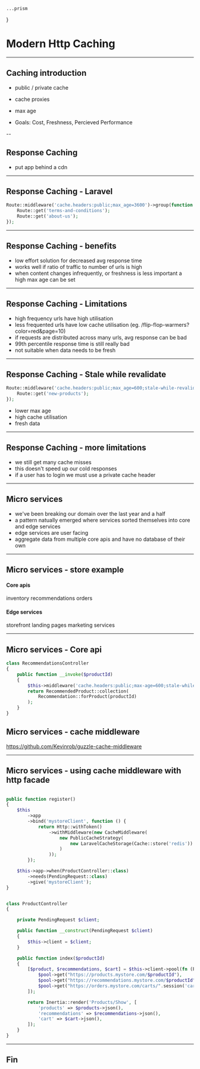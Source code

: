 
    ...prism
}

# Modern Http Caching

---

## Caching introduction

- public / private cache
- cache proxies
- max age

- Goals: Cost, Freshness, Percieved Performance

-- 

## Response Caching

- put app behind a cdn 

---

## Response Caching - Laravel

```php
Route::middleware('cache.headers:public;max_age=3600')->group(function () {
    Route::get('terms-and-conditions');
    Route::get('about-us');
});
```
--- 

## Response Caching - benefits

- low effort solution for decreased avg response time
- works well if ratio of traffic to number of urls is high
- when content changes infrequently, or freshness is less important a high max age can be set

---

## Response Caching - Limitations

- high frequency urls have high utilisation 
- less frequented urls have low cache utilisation (eg. /flip-flop-warmers?color=red&page=10)
- if requests are distributed across many urls, avg response can be bad
- 99th percentile response time is still really bad
- not suitable when data needs to be fresh

---

## Response Caching - Stale while revalidate 

```php
Route::middleware('cache.headers:public;max_age=600;stale-while-revalidate=3600')->group(function () {
    Route::get('new-products');
});
```

- lower max age
- high cache utilisation
- fresh data

---

## Response Caching - more limitations

- we still get many cache misses
- this doesn't speed up our cold responses
- if a user has to login we must use a private cache header

--- 

## Micro services

- we've been breaking our domain over the last year and a half
- a pattern natually emerged where services sorted themselves into core and edge services
- edge services are user facing 
- aggregate data from multiple core apis and have no database of their own

--- 

## Micro services - store example

#### Core apis
inventory
recommendations
orders

#### Edge services
storefront
landing pages
marketing services

---

## Micro services - Core api

```php
class RecommendationsController
{
    public function __invoke($productId)
    {
        $this->middleware('cache.headers:public;max-age=600;stale-while-revalidate=86400');
        return RecommendedProduct::collection(
            Recommendation::forProduct(productId)
        );
    }
}

```

## Micro services - cache middleware

https://github.com/Kevinrob/guzzle-cache-middleware

---

## Micro services - using cache middleware with http facade

```php

public function register()
{
    $this
        ->app
        ->bind('mystoreClient', function () {
            return Http::withToken()
                ->withMiddleware(new CacheMiddleware(
                    new PublicCacheStrategy(
                        new LaravelCacheStorage(Cache::store('redis'))
                    )
                ));
        });

    $this->app->when(ProductController::class)
        ->needs(PendingRequest::class)
        ->give('mystoreClient');
}

```


```php

class ProductController
{

    private PendingRequest $client;

    public function __construct(PendingRequest $client)
    {
        $this->client = $client;
    }

    public function index($productId)
    {
        [$product, $recommendations, $cart] = $this->client->pool(fn (Pool $pool) => [
            $pool->get("https://products.mystore.com/$productId"),
            $pool->get("https://recommendations.mystore.com/$productId"),
            $pool->get("https://orders.mystore.com/carts/".session('cart-id')),
        ]);

        return Inertia::render('Products/Show', [
            'products' => $products->json(),
            'recommendations' => $recommendations->json(),
            'cart' => $cart->json(),
        ]);
    }
}

```

---

## Fin


